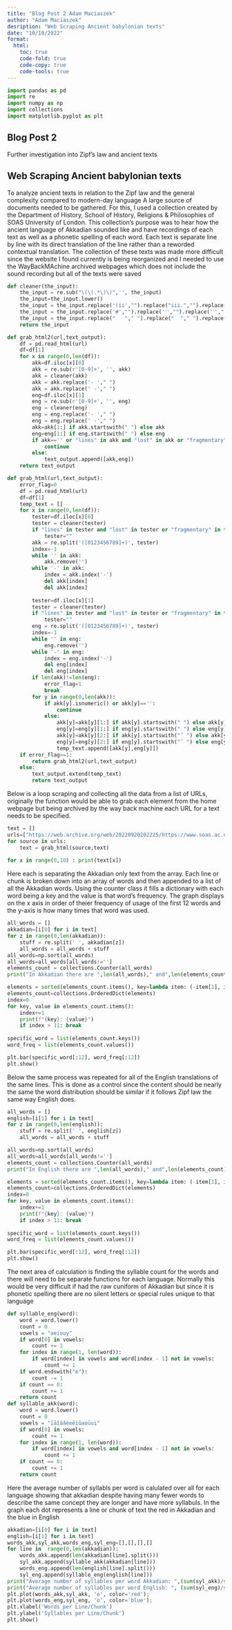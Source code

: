 ---
title: "Blog Post 2 Adam Maciaszek"
author: "Adam Maciaszek"
desription: "Web Scraping Ancient babylonian texts"
date: "10/10/2022"
format:
  html:
    toc: true
    code-fold: true
    code-copy: true
    code-tools: true
---

```{python}
import pandas as pd
import re
import numpy as np
import collections
import matplotlib.pyplot as plt
```

## Blog Post 2
Further investigation into Zipf's law and ancient texts

## Web Scraping Ancient babylonian texts
To analyze ancient texts in relation to the Zipf law and the general complexity compared to modern-day language A large source of documents needed to be gathered. For this, I used a collection created by the Department of History, School of History, Religions & Philosophies of SOAS University of London. This collection's purpose was to hear how the ancient language of Akkadian sounded like and have recordings of each text as well as a phonetic spelling of each word. Each text is separate line by line with its direct translation of the line rather than a reworded contextual translation. The collection of these texts was made more difficult since the website I found currently is being reorganized and I needed to use the WayBackMAchine archived webpages which does not include the sound recording but all of the texts were saved

```{python}
def cleaner(the_input):
    the_input = re.sub("\(\(.*\)\)",'', the_input)
    the_input=the_input.lower()
    the_input = the_input.replace('(ii',"").replace("iii.","").replace("ii.","").replace("i ii ","").replace("i i ","").replace("i iii ","")
    the_input = the_input.replace('#',"").replace('˺',"").replace('˹',"").replace(':',"").replace('<',"").replace('>',"").replace('*',"").replace('\xa0',"").replace('|',"").replace('/',"").replace('–',"").replace('“',"").replace('”',"").replace("[","").replace("]","").replace("(","").replace(")","").replace("’","").replace(".","").replace("…","").replace(":","").replace("!","").replace("?","")
    the_input = the_input.replace("   "," ").replace("  "," ").replace(",","").replace(";","").replace('"',"")
    return the_input

def grab_html2(url,text_output):
    df = pd.read_html(url)
    df=df[1]
    for x in range(0,len(df)):
        akk=df.iloc[x][0]
        akk = re.sub(r'[0-9]+', '', akk)
        akk = cleaner(akk)
        akk = akk.replace('- '," ")
        akk = akk.replace(' -'," ")
        eng=df.iloc[x][1]
        eng = re.sub(r'[0-9]+', '', eng)
        eng = cleaner(eng)
        eng = eng.replace('- '," ")
        eng = eng.replace(' -'," ")
        akk=akk[1:] if akk.startswith(" ") else akk
        eng=eng[1:] if eng.startswith(" ") else eng
        if akk=='' or "lines" in akk and "lost" in akk or "fragmentary" in akk:
            continue
        else:
            text_output.append([akk,eng])
    return text_output

def grab_html(url,text_output):
    error_flag=0
    df = pd.read_html(url)
    df=df[1]
    temp_text = []
    for x in range(0,len(df)):
        tester=df.iloc[x][0]
        tester = cleaner(tester)
        if "lines" in tester and "lost" in tester or "fragmentary" in tester:
            tester=""
        akk = re.split('([0123456789]+)', tester)
        index=-1
        while '' in akk:
            akk.remove('')
        while '-' in akk:
            index = akk.index('-')
            del akk[index]
            del akk[index]
            
        tester=df.iloc[x][1]
        tester = cleaner(tester)
        if "lines" in tester and "lost" in tester or "fragmentary" in tester:
            tester=""
        eng = re.split('([0123456789]+)', tester)
        index=-1
        while '' in eng:
            eng.remove('')
        while '-' in eng:
            index = eng.index('-')
            del eng[index]
            del eng[index]
        if len(akk)!=len(eng):
            error_flag=1
            break
        for y in range(0,len(akk)):
            if akk[y].isnumeric() or akk[y]=='':
                continue
            else:
                akk[y]=akk[y][1:] if akk[y].startswith(" ") else akk[y]
                eng[y]=eng[y][1:] if eng[y].startswith(" ") else eng[y]
                akk[y]=akk[y][2:] if akk[y].startswith("’ ") else akk[y]
                eng[y]=eng[y][2:] if eng[y].startswith("’ ") else eng[y]
                temp_text.append([akk[y],eng[y]])
    if error_flag==1:
        return grab_html2(url,text_output)
    else:
        text_output.extend(temp_text)
        return text_output
```
Below is a loop scraping and collecting all the data from a list of URLs, originally the function would be able to grab each element from the home webpage but being archived by the way back machine each URL for a text needs to be specified.


```{python}
text = []
urls=["https://web.archive.org/web/20220920202225/https://www.soas.ac.uk/baplar/recordings/ammi-ditnas-hymn-to-itar-read-by-k-hecker.html","https://web.archive.org/web/20220920202226/https://www.soas.ac.uk/baplar/recordings/the-codex-hammurabi-prologue-i1-49-read-by-albert-naccache.html","https://web.archive.org/web/20220920202223/https://www.soas.ac.uk/baplar/recordings/the-codex-hammurapi-epilogue-xlix-18-28-and-53-80-read-by-aage-westenholz.html","https://web.archive.org/web/20220920202227/https://www.soas.ac.uk/baplar/recordings/the-epic-of-gilgame-old-babylonian-version-tablet-ii-lines-85-111-read-by-michael-streck.html","https://web.archive.org/web/20220920202232/https://www.soas.ac.uk/baplar/recordings/the-epic-of-gilgame-old-babylonian-version-tablet-ii-lines-1-61-read-by-jacob-klein.html","https://web.archive.org/web/20220920202229/https://www.soas.ac.uk/baplar/recordings/gilgamesh-x-huehnergard.html","https://web.archive.org/web/20220920202226/https://www.soas.ac.uk/baplar/recordings/the-epic-of-gilgamesh-old-babylonian-version-bmvat-lines-ii0-iii14-read-by-martin-west.html","https://web.archive.org/web/20220920202232/https://www.soas.ac.uk/baplar/recordings/the-epic-of-anz-old-babylonian-version-from-susa-tablet-ii-lines-1-83-read-by-claus-wilcke.html","https://web.archive.org/web/20220920202229/https://www.soas.ac.uk/baplar/recordings/atramass-ob-version-from-sippir-tablet-i-lines-i1-iii16-read-by-claus-wilcke.html","https://web.archive.org/web/20220920202231/https://www.soas.ac.uk/baplar/recordings/diviners-prayer-to-the-gods-of-the-night-read-by-michael-streck.html","https://web.archive.org/web/20220920202228/https://www.soas.ac.uk/baplar/recordings/incantation-for-dog-bite-read-by-michael-streck.html","https://web.archive.org/web/20220920202223/https://www.soas.ac.uk/baplar/recordings/letter-of-marduk-nir-to-ruttum-abb-iii-15-read-by-wilfred-van-soldt.html","https://web.archive.org/web/20220920202225/https://www.soas.ac.uk/baplar/recordings/letter-of-kurkurtum-to-erb-sn-abb-xii-89-read-by-wilfred-van-soldt.html","https://web.archive.org/web/20220920202230/https://www.soas.ac.uk/baplar/recordings/ob-letter-iddin-sin.html","https://web.archive.org/web/20220920202225/https://www.soas.ac.uk/baplar/recordings/the-epic-of-gilgame-standard-version-tablet-xi-lines-1-163-read-by-karl-hecker.html","https://web.archive.org/web/20220920202224/https://www.soas.ac.uk/baplar/recordings/the-poem-of-the-righteous-sufferer-ludlul-bl-nmeqi-tablet-ii-lines-1-26-and-56-82-read-by-brigitte-groneberg.html","https://web.archive.org/web/20220920202229/https://www.soas.ac.uk/baplar/recordings/the-poem-of-the-righteous-sufferer-ludlul-bl-nmeqi-tablet-ii-lines-1-55-read-by-margaret-jaques-cavigneaux.html","https://web.archive.org/web/20220920202231/https://www.soas.ac.uk/baplar/recordings/itars-descent-to-the-netherworld-lines-1-125-read-by-martin-west.html","https://web.archive.org/web/20220920202231/https://www.soas.ac.uk/baplar/recordings/the-ama-hymn-lines-15-52-read-by-martin-west.html"]
for source in urls:
    text = grab_html(source,text)
        
for x in range(0,10) : print(text[x])
```
Here each is separating the Akkadian only text from the array. Each line or chunk is broken down into an array of words and then appended to a list of all the Akkadian words. Using the counter class it fills a dictionary with each word being a key and the value is that word's frequency. The graph displays on the x axis in order of theier frequency of usage of the first 12 words and the y-axis is how many times that word was used.


```{python}
all_words = []
akkadian=[i[0] for i in text]
for z in range(0,len(akkadian)):
    stuff = re.split(' ', akkadian[z])
    all_words = all_words + stuff
all_words=np.sort(all_words)
all_words=all_words[all_words!='']
elements_count = collections.Counter(all_words)
print("In Akkadian there are ",len(all_words)," and",len(elements_count),"of which are unique")

elements = sorted(elements_count.items(), key=lambda item: (-item[1], item[0]))
elements_count=collections.OrderedDict(elements)
index=0
for key, value in elements_count.items():
    index+=1
    print(f"{key}: {value}")
    if index > 11: break
        
specific_word = list(elements_count.keys())
word_freq = list(elements_count.values())

plt.bar(specific_word[:12], word_freq[:12])
plt.show()
```
Below the same process was repeated for all of the English translations of the same lines. This is done as a control since the content should be nearly the same the word distribution should be similar if it follows Zipf law the same way English does.


```{python}
all_words = []
english=[i[1] for i in text]
for z in range(0,len(english)):
    stuff = re.split(' ', english[z])
    all_words = all_words + stuff

all_words=np.sort(all_words)
all_words=all_words[all_words!='']
elements_count = collections.Counter(all_words)
print("In English there are ",len(all_words)," and",len(elements_count),"of which are unique")

elements = sorted(elements_count.items(), key=lambda item: (-item[1], item[0]))
elements_count=collections.OrderedDict(elements)
index=0
for key, value in elements_count.items():
    index+=1
    print(f"{key}: {value}")
    if index > 11: break
        
specific_word = list(elements_count.keys())
word_freq = list(elements_count.values())

plt.bar(specific_word[:12], word_freq[:12])
plt.show()
```

The next area of calculation is finding the syllable count for the words and there will need to be separate functions for each language. Normally this would be very difficult if had the raw cuniform of Akkadian but since it is phonetic spelling there are no silent letters or special rules unique to that language

```{python}
def syllable_eng(word):
    word = word.lower()
    count = 0
    vowels = "aeiouy"
    if word[0] in vowels:
        count += 1
    for index in range(1, len(word)):
        if word[index] in vowels and word[index - 1] not in vowels:
            count += 1
    if word.endswith("e"):
        count -= 1
    if count == 0:
        count += 1
    return count
def syllable_akk(word):
    word = word.lower()
    count = 0
    vowels = "īāîáâêeēíûaoūui"
    if word[0] in vowels:
        count += 1
    for index in range(1, len(word)):
        if word[index] in vowels and word[index - 1] not in vowels:
            count += 1
    if count == 0:
        count += 1
    return count
```

Here the average number of syllabls per word is calulated over all for each language showing that akkadian despite having many fewer words to describe the same concept they are longer and have more syllabuls. In the graph each dot represents a line or chunk of text the red in Akkadian and the blue in English

```{python}
akkadian=[i[0] for i in text]
english=[i[1] for i in text]
words_akk,syl_akk,words_eng,syl_eng=[],[],[],[]
for line in  range(0,len(akkadian)):
    words_akk.append(len(akkadian[line].split()))
    syl_akk.append(syllable_akk(akkadian[line]))
    words_eng.append(len(english[line].split()))
    syl_eng.append(syllable_eng(english[line]))
print("Average number of syllables per word Akkadian: ",(sum(syl_akk)/sum(words_akk)))
print("Average number of syllables per word English: ", (sum(syl_eng)/sum(words_eng)))
plt.plot(words_akk,syl_akk, 'o', color='red');
plt.plot(words_eng,syl_eng, 'o', color='blue');
plt.xlabel('Words per Line/Chunk')
plt.ylabel('Syllables per Line/Chunk')
plt.show()
```